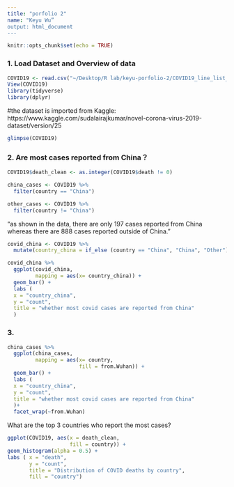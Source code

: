```yaml
---
title: "porfolio 2"
name: "Keyu Wu”
output: html_document
---
```


```r
knitr::opts_chunk$set(echo = TRUE)
```

### 1. Load Dataset and Overview of data

```r
COVID19 <- read.csv("~/Desktop/R lab/keyu-porfolio-2/COVID19_line_list_data.csv")
View(COVID19)
library(tidyverse)
library(dplyr)
```

#the dataset is imported from Kaggle: https://www.kaggle.com/sudalairajkumar/novel-corona-virus-2019-dataset/version/25

```r
glimpse(COVID19)
```

### 2. Are most cases reported from China？

```r
COVID19$death_clean <- as.integer(COVID19$death != 0)
```

```r
china_cases <- COVID19 %>% 
  filter(country == "China")
```

```r
other_cases <- COVID19 %>% 
  filter(country != "China")
```

"as shown in the data, there are only 197 cases reported from China whereas there are 888 cases reported outside of China."

```r
covid_china <- COVID19 %>% 
  mutate(country_china = if_else (country == "China", "China", "Other"))
```

```r
covid_china %>%
  ggplot(covid_china,
         mapping = aes(x= country_china)) +
  geom_bar() +
  labs (
  x = "country_china",
  y = "count",
  title = "whether most covid cases are reported from China"
  )
```

### 3. 

```r
china_cases %>%
  ggplot(china_cases,
         mapping = aes(x= country,
                       fill = from.Wuhan)) +
  geom_bar() +
  labs (
  x = "country_china",
  y = "count",
  title = "whether most covid cases are reported from China"
  )+
  facet_wrap(~from.Wuhan)
```



What are the top 3 countries who report the most cases?

```r
ggplot(COVID19, aes(x = death_clean,
                    fill = country)) +
geom_histogram(alpha = 0.5) +
labs ( x = "death",
       y = "count",
       title = "Distribution of COVID deaths by country",
       fill = "country")
```


